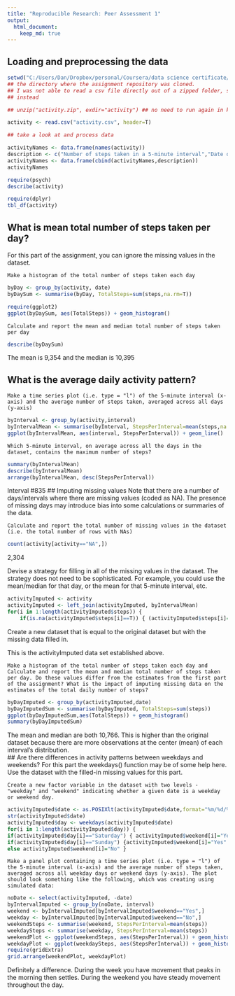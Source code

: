 ```yaml
---
title: "Reproducible Research: Peer Assessment 1"
output: 
  html_document:
    keep_md: true
---
```

## Loading and preprocessing the data
```r
setwd("C:/Users/Dan/Dropbox/personal/Coursera/data science certificate/Reproducible research/course projects/RepData_PeerAssessment1")
## the directory where the assignment repository was cloned. 
## I was not able to read a csv file directly out of a zipped folder, so I make a new directory 
## instead 

## unzip("activity.zip", exdir="activity") ## no need to run again in knitr

activity <- read.csv("activity.csv", header=T)

## take a look at and process data

activityNames <- data.frame(names(activity))
description <- c("Number of steps taken in a 5-minute interval","Date of measurement","5-minute interval in which measurement was taken")
activityNames <- data.frame(cbind(activityNames,description))
activityNames

require(psych)
describe(activity)

require(dplyr)
tbl_df(activity)
```
## What is mean total number of steps taken per day?
For this part of the assignment, you can ignore the missing values in the dataset.

    Make a histogram of the total number of steps taken each day

```r
byDay <- group_by(activity, date)
byDaySum <- summarise(byDay, TotalSteps=sum(steps,na.rm=T))

require(ggplot2)
ggplot(byDaySum, aes(TotalSteps)) + geom_histogram()
```

    Calculate and report the mean and median total number of steps taken per day

``` r
describe(byDaySum)
```
The mean is 9,354 and the median is 10,395

## What is the average daily activity pattern?
    Make a time series plot (i.e. type = "l") of the 5-minute interval (x-axis) and the average number of steps taken, averaged across all days (y-axis)
    
``` r
byInterval <- group_by(activity,interval)
byIntervalMean <- summarise(byInterval, StepsPerInterval=mean(steps,na.rm=T))
ggplot(byIntervalMean, aes(interval, StepsPerInterval)) + geom_line()
```

    Which 5-minute interval, on average across all the days in the dataset, contains the maximum number of steps?

``` r
summary(byIntervalMean)
describe(byIntervalMean)
arrange(byIntervalMean, desc(StepsPerInterval))
```
Interval #835
## Imputing missing values
Note that there are a number of days/intervals where there are missing values (coded as NA). The presence of missing days may introduce bias into some calculations or summaries of the data.

    Calculate and report the total number of missing values in the dataset (i.e. the total number of rows with NAs)

``` r
count(activity[activity=="NA",])
```
2,304

Devise a strategy for filling in all of the missing values in the dataset. The strategy does not need to be sophisticated. For example, you could use the mean/median for that day, or the mean for that 5-minute interval, etc.

``` r
activityImputed <- activity
activityImputed <- left_join(activityImputed, byIntervalMean)
for(i in 1:length(activityImputed$steps)) {
    if(is.na(activityImputed$steps[i]==T)) { (activityImputed$steps[i]=activityImputed$StepsPerInterval[i]) } }
```


Create a new dataset that is equal to the original dataset but with the missing data filled in.

This is the activityImputed data set established above. 

    Make a histogram of the total number of steps taken each day and Calculate and report the mean and median total number of steps taken per day. Do these values differ from the estimates from the first part of the assignment? What is the impact of imputing missing data on the estimates of the total daily number of steps?

``` r
byDayImputed <- group_by(activityImputed,date)
byDayImputedSum <- summarise(byDayImputed, TotalSteps=sum(steps))
ggplot(byDayImputedSum,aes(TotalSteps)) + geom_histogram()
summary(byDayImputedSum)
```
The mean and median are both 10,766. This is higher than the original dataset because there are more observations at the center (mean) of each interval's distribution.   
## Are there differences in activity patterns between weekdays and weekends?
For this part the weekdays() function may be of some help here. Use the dataset with the filled-in missing values for this part.

    Create a new factor variable in the dataset with two levels - "weekday" and "weekend" indicating whether a given date is a weekday or weekend day.

``` r
activityImputed$date <- as.POSIXlt(activityImputed$date,format="%m/%d/%Y")
str(activityImputed$date)
activityImputed$day <- weekdays(activityImputed$date)
for(i in 1:length(activityImputed$day)) {
if(activityImputed$day[i]=="Saturday") { activityImputed$weekend[i]="Yes" }
if(activityImputed$day[i]=="Sunday") {activityImputed$weekend[i]="Yes" }
else activityImputed$weekend[i]="No" }
```
    Make a panel plot containing a time series plot (i.e. type = "l") of the 5-minute interval (x-axis) and the average number of steps taken, averaged across all weekday days or weekend days (y-axis). The plot should look something like the following, which was creating using simulated data:

``` r
noDate <- select(activityImputed, -date)
byIntervalImputed <- group_by(noDate, interval)
weekend <- byIntervalImputed[byIntervalImputed$weekend=="Yes",]
weekday <- byIntervalImputed[byIntervalImputed$weekend=="No",]
weekendSteps <- summarise(weekend, StepsPerInterval=mean(steps))
weekdaySteps <- summarise(weekday, StepsPerInterval=mean(steps))
weekendPlot <- ggplot(weekendSteps, aes(StepsPerInterval)) + geom_histogram() + ggtitle("Weekend")
weekdayPlot <- ggplot(weekdaySteps, aes(StepsPerInterval)) + geom_histogram() + ggtitle("Weekday")
require(gridExtra)
grid.arrange(weekendPlot, weekdayPlot)
```

Definitely a difference. During the week you have movement that peaks in the morning then settles. During the weekend you have steady movement throughout the day. 
